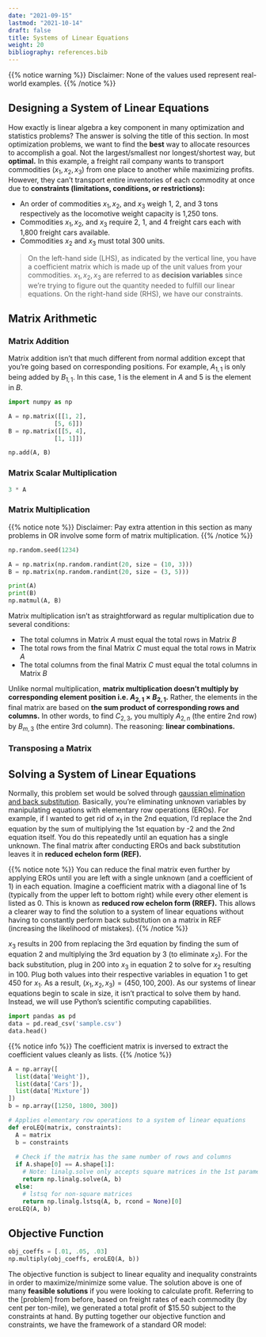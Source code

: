 ```yaml
---
date: "2021-09-15"
lastmod: "2021-10-14"
draft: false
title: Systems of Linear Equations
weight: 20
bibliography: references.bib
---
```


{{% notice warning %}}
Disclaimer: None of the values used represent real-world examples.
{{% /notice %}}

## Designing a System of Linear Equations {#problem}

How exactly is linear algebra a key component in many optimization and 
statistics problems? The answer is solving the title of this section. 
In most optimization problems, we want to find the **best** way to allocate
resources to accomplish a goal. Not the largest/smallest nor longest/shortest
way, but **optimal.** In this example, a freight rail company wants to transport 
commodities $(x_1, x_2, x_3)$ from one place to another while maximizing profits. 
However, they can't transport entire inventories of each commodity at once due 
to **constraints (limitations, conditions, or restrictions):**

* An order of commodities $x_1, x_2,$ and $x_3$ weigh 1, 2, and 3 tons respectively 
as the locomotive weight capacity is 1,250 tons. 
* Commodities $x_1, x_2,$ and $x_3$ require 2, 1, and 4 freight cars each with
1,800 freight cars available.
* Commodities $x_2$ and $x_3$ must total 300 units.

\begin{align}
  \left[\begin{array}{@{}ccc|c@{}}
    1 & 2 & 3 & 1250 \\
    2 & 1 & 4 & 1800 \\
    0 & 1 & 1 & 300
  \end{array}\right] \leftrightarrow
  \left[\begin{array}{@{}ccc|c@{}}
    x_1 & 2x_2 & 3x_3 & 1250 \\
    2x_1 & x_2 & 4x_3 & 1800 \\
    & x_2 & x_3 & 300
  \end{array}\right]
\end{align}

> On the left-hand side (LHS), as indicated by the vertical line, you have a 
coefficient matrix which is made up of the unit values from your commodities. 
$x_1, x_2, x_3$ are referred to as **decision variables** since we're trying to 
figure out the quantity needed to fulfill our linear equations. On the right-hand 
side (RHS), we have our constraints.

## Matrix Arithmetic
### Matrix Addition

\begin{align}
  \begin{bmatrix}
    1 & 2 \\
    5 & 6
  \end{bmatrix} +
  \begin{bmatrix}
    5 & 4 \\
    1 & 1
  \end{bmatrix} =
  \begin{bmatrix}
    6 & 6 \\
    6 & 7
  \end{bmatrix}
\end{align}

Matrix addition isn't that much different from normal addition except that you're
going based on corresponding positions. For example, $A_{1,1}$ is only being added by
$B_{1,1}$. In this case, 1 is the element in $A$ and 5 is the element in $B$.

```python
import numpy as np

A = np.matrix([[1, 2],
             [5, 6]])
B = np.matrix([[5, 4],
             [1, 1]])

np.add(A, B)
```

### Matrix Scalar Multiplication

\begin{align}
  3
  \begin{bmatrix}
    1 & 2 \\
    5 & 6
  \end{bmatrix} = 
  \begin{bmatrix}
    3 & 6 \\
    15 & 18
  \end{bmatrix}
\end{align}

```python
3 * A
```

### Matrix Multiplication

{{% notice note %}}
Disclaimer: Pay extra attention in this section as many problems in OR involve 
some form of matrix multiplication.
{{% /notice %}}

```python
np.random.seed(1234)

A = np.matrix(np.random.randint(20, size = (10, 3)))
B = np.matrix(np.random.randint(20, size = (3, 5)))

print(A)
print(B)
np.matmul(A, B)
```

Matrix multiplication isn't as straightforward as regular multiplication due to 
several conditions: 

* The total columns in Matrix $A$ must equal the total rows in Matrix $B$
* The total rows from the final Matrix $C$ must equal the total rows in Matrix $A$
* The total columns from the final Matrix $C$ must equal the total columns in Matrix $B$

Unlike normal multiplication, **matrix multiplication doesn't multiply by corresponding 
element position i.e. $A_{2, 1} \times B_{2, 1}$.** Rather, the elements in the 
final matrix are based on **the sum product of corresponding rows and columns.** 
In other words, to find $C_{2, 3}$, you multiply $A_{2, n}$ (the entire 2nd row) 
by $B_{m, 3}$ (the entire 3rd column). The reasoning: **linear combinations.** 

\begin{align}
  \begin{bmatrix}
    12 & 15 & 17
  \end{bmatrix} 
  \begin{bmatrix}
    11 \\
    19 \\
    17
  \end{bmatrix} = 
  12(11) + 15(19)+17(17) = 706
\end{align}

### Transposing a Matrix 

\begin{align}
A = 
  \begin{bmatrix}
    1 & 2 & 3 \\
    4 & 5 & 6
  \end{bmatrix} \leftrightarrow A' = A^T =
  \begin{bmatrix}
    1 & 4 \\
    2 & 5 \\
    3 & 6
  \end{bmatrix}
\end{align}

## Solving a System of Linear Equations

Normally, this problem set would be solved through [gaussian elimination and back 
substitution](https://www.math.usm.edu/lambers/mat610/sum10/lecture4.pdf). 
Basically, you're eliminating unknown variables by manipulating equations with
elementary row operations (EROs). For example, if I wanted to get rid of $x_1$ in the 
2nd equation, I'd replace the 2nd equation by the sum of multiplying the 1st equation 
by -2 and the 2nd equation itself. You do this repeatedly until an equation has a 
single unknown. The final matrix after conducting EROs and back substitution 
leaves it in **reduced echelon form (REF).**

\begin{align}
  \left[\begin{array}{@{}ccc|c@{}}
    -2 & -4 & -6 & -2500 \\
    2 & 1 & 4 & 1800 \\ \hline
    0 & -3 & -2 & -700 
  \end{array}\right] \rightarrow
    \begin{bmatrix}
    1 & 2 & 3 & 150 \\
    0 & -3 & -2 & -700 \\
    0 & 1 & 1 & 300
  \end{bmatrix} \rightarrow
  \begin{bmatrix}
    1 & 2 & 3 & 150 \\
    0 & -3 & -2 & -700 \\
    0 & 0 & 1 & 200
  \end{bmatrix}
\end{align}

{{% notice note %}}
You can reduce the final matrix even further by applying EROs until you are left
with a single unknown (and a coefficient of 1) in each equation. Imagine a 
coefficient matrix with a diagonal line of 1s (typically from the upper left to 
bottom right) while every other element is listed as 0. This is known as 
**reduced row echelon form (RREF).** This allows a clearer way to find the 
solution to a system of linear equations without having to constantly perform 
back substitution on a matrix in REF (increasing the likelihood of mistakes). 
{{% /notice %}}

$x_3$ results in 200 from replacing the 3rd equation by finding the sum of equation 2 and 
multiplying the 3rd equation by 3 (to eliminate $x_2$). For the back substitution, 
plug in 200 into $x_3$ in equation 2 to solve for $x_2$ resulting in 100. Plug 
both values into their respective variables in equation 1 to get 450 for $x_1$. 
As a result, $(x_1, x_2, x_3) = (450, 100, 200)$. As our systems of linear equations 
begin to scale in size, it isn't practical to solve them by hand. Instead, we 
will use Python's scientific computing capabilities.

```python
import pandas as pd
data = pd.read_csv('sample.csv')
data.head()
```

{{% notice info %}}
The coefficient matrix is inversed to extract the coefficient values cleanly as lists.
{{% /notice %}}

```python
A = np.array([
  list(data['Weight']),
  list(data['Cars']),
  list(data['Mixture'])
])
b = np.array([1250, 1800, 300])

# Applies elementary row operations to a system of linear equations
def eroLEQ(matrix, constraints):
  A = matrix
  b = constraints
  
  # Check if the matrix has the same number of rows and columns
  if A.shape[0] == A.shape[1]:
    # Note: linalg.solve only accepts square matrices in the 1st parameter
    return np.linalg.solve(A, b)
  else:
    # lstsq for non-square matrices
    return np.linalg.lstsq(A, b, rcond = None)[0]
eroLEQ(A, b)
```

## Objective Function

\begin{align}
\text{Maximize} ~ .01x_1 + .05x_2 + .03x_3 ~~ \text{(Freight Rates)}
\end{align}

```python
obj_coeffs = [.01, .05, .03]
np.multiply(obj_coeffs, eroLEQ(A, b))
```

The objective function is subject to linear equality and inequality constraints 
in order to maximize/minimize some value. The solution above is one of many 
**feasible solutions** if you were looking to calculate profit. Referring to the 
[problem] from before, based on freight rates of each commodity (by cent per ton-mile), 
we generated a total profit of \$15.50 subject to the constraints at hand. By putting 
together our objective function and constraints, we have the framework of a standard 
OR model:

\begin{align}
  \text{Maximize} ~ .01x_1 + .05x_2 + .03x_3 ~ s.t. \\
  x_1 + 2x_2 + 3x_3 & = 1250 \\
  2x_1 + x_2 + 4x_3 & = 1800 \\
  x_2 + x_3 & = 300 \\
  x_1, x_2, x_3 \geq 0
\end{align}
